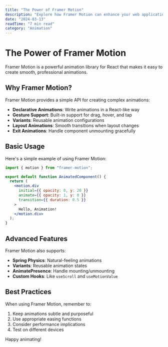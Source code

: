 ```yaml
---
title: "The Power of Framer Motion"
description: "Explore how Framer Motion can enhance your web applications with smooth animations."
date: "2024-03-13"
readTime: "7 min read"
category: "Animation"
---
```


# The Power of Framer Motion

Framer Motion is a powerful animation library for React that makes it easy to create smooth, professional animations.

## Why Framer Motion?

Framer Motion provides a simple API for creating complex animations:

- **Declarative Animations**: Write animations in a React-like way
- **Gesture Support**: Built-in support for drag, hover, and tap
- **Variants**: Reusable animation configurations
- **Layout Animations**: Smooth transitions when layout changes
- **Exit Animations**: Handle component unmounting gracefully

## Basic Usage

Here's a simple example of using Framer Motion:

```jsx
import { motion } from "framer-motion";

export default function AnimatedComponent() {
  return (
    <motion.div
      initial={{ opacity: 0, y: 20 }}
      animate={{ opacity: 1, y: 0 }}
      transition={{ duration: 0.5 }}
    >
      Hello, Animation!
    </motion.div>
  );
}
```

## Advanced Features

Framer Motion also supports:

- **Spring Physics**: Natural-feeling animations
- **Variants**: Reusable animation states
- **AnimatePresence**: Handle mounting/unmounting
- **Custom Hooks**: Like `useScroll` and `useMotionValue`

## Best Practices

When using Framer Motion, remember to:

1. Keep animations subtle and purposeful
2. Use appropriate easing functions
3. Consider performance implications
4. Test on different devices

Happy animating! 